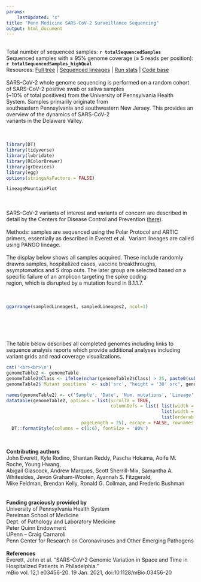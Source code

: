```yaml
---
params: 
    lastUpdated: "x"
title: "Penn Medicine SARS-CoV-2 Surveillance Sequencing"
output: html_document
---
```

<br>
Total number of sequenced samples: **`r totalSequencedSamples`**  
Sequenced samples with ≥ 95% genome coverage (≥ 5 reads per position): **`r totalSequencedSamples_highQual`**   
Resources:  [Full tree](summaries/highQualGenomes/hierarchicalPhyloPlot.pdf) | [Sequenced lineages](summaries/highQualGenomes/lineagesPlot.pdf)  |  [Run stats](summaries/seqRunSummary.xlsx)  |  [Code base](https://github.com/helixscript/SARS-CoV-2-Philadelphia)
<br>  
SARS-CoV-2 whole genome sequencing is performed on a random cohort of SARS-CoV-2 positive swab or saliva samples  
(~10% of total positives) from the University of Pennsylvania Health System. Samples primarily originate from  
southeastern Pennsylvania and southwestern New Jersey. This provides an overview of the dynamics of SARS-CoV-2     
variants in the Delaware Valley.  
<br>
<br>
```r
library(DT)
library(tidyverse)
library(lubridate)
library(RColorBrewer)
library(grDevices)
library(egg)
options(stringsAsFactors = FALSE)

lineageMountainPlot
```
<br>  
SARS-CoV-2 variants of interest and variants of concern are described in detail by the Centers for Disease Control and Prevention  ([here](https://www.cdc.gov/coronavirus/2019-ncov/cases-updates/variant-surveillance/variant-info.html)).  
<br>
Methods: samples are sequenced using the Polar Protocol and ARTIC primers, essentially as described in Everett et al. 
Variant lineages are called using PANGO lineage.  
<br> 
The display below shows all samples acquired. These include randomly drawns samples, hospitalized cases, vaccine breakthroughs,  
asymptomatics and S drop outs.  The later group are selected based on a specific failure of an amplicon targeting the spike coding  
region, which is disrupted by a mutation found in B.1.1.7.  
<br>
<br>
```r
ggarrange(sampledLineages1, sampledLineages2, ncol=1)
```
<br>  
<br>  
The table below describes all completed genomes including links to sequence analysis reports which provide additional 
analyses including variant grids and read coverage visualizations.    

```r
cat('<br><br>\n')
genomeTable2 <- genomeTable
genomeTable2$Class <- ifelse(nchar(genomeTable2$Class) > 25, paste0(substr(genomeTable2$Class, 1, 25), '...'), genomeTable2$Class)
genomeTable2$`Mutant positions` <- sub('src', "height = '30' src", genomeTable2$`Mutant positions`)

names(genomeTable2) <- c('Sample', 'Date', 'Num. mutations', 'Lineage', 'Class', 'Analysis report', 'Mutant positions')
datatable(genomeTable2, options = list(scrollX = TRUE, 
                                       columnDefs = list( list(width = '10px', targets = c(0,2,3,5)),   
                                                          list(width = '50px', targets = c(1)),
                                                          list(orderable = FALSE, targets = c(5:6))),
                            pageLength = 25), escape = FALSE, rownames = FALSE) %>%
  DT::formatStyle(columns = c(1:6), fontSize = '80%')

```
<br> 

**Contributing authors**  
John Everett, Kyle Rodino, Shantan Reddy, Pascha Hokama, Aoife M. Roche, Young Hwang,   
Abigail Glascock, Andrew Marques, Scott Sherrill-Mix, Samantha A. Whitesides, Jevon Graham-Wooten, Ayannah S. Fitzgerald,   
Mike Feldman, Brendan Kelly, Ronald G. Collman, and Frederic Bushman  
<br>  
**Funding graciously provided by**  
University of Pennsylvania Health System  
Perelman School of Medicine  
Dept. of Pathology and Laboratory Medicine  
Peter Quinn Endowment  
UPenn – Craig Carnaroli  
Penn Center for Research on Coronaviruses and Other Emerging Pathogens  
<br>
**References**  
Everett, John et al. “SARS-CoV-2 Genomic Variation in Space and Time in Hospitalized Patients in Philadelphia.”  
mBio vol. 12,1 e03456-20. 19 Jan. 2021, doi:10.1128/mBio.03456-20


